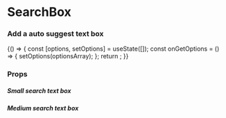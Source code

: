 
<Meta title="Core" component={SearchBox} />

# SearchBox

### Add a auto suggest text box

<Preview withToolbar>
    <Story name="SearchBox">
        {() => {
            const [options, setOptions] = useState([]);
            const onGetOptions = () => {
                setOptions(optionsArray);
            };
            return <SearchBox placeholder="Search" getOptions={onGetOptions} options={options} boxSize={select('boxSize', boxSize, 'S')} />;
        }}
    </Story>
</Preview>

### Props

<Props of={SearchBox} />

##### Small search text box

<Preview>
    <SearchBox boxSize="S" />
</Preview>

##### Medium search text box

<Preview>
    <SearchBox boxSize="M" />
</Preview>

